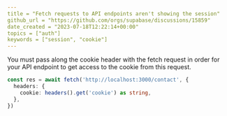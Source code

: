 ```yaml
---
title = "Fetch requests to API endpoints aren't showing the session"
github_url = "https://github.com/orgs/supabase/discussions/15859"
date_created = "2023-07-18T12:22:14+00:00"
topics = ["auth"]
keywords = ["session", "cookie"]
---
```


You must pass along the cookie header with the fetch request in order for your API endpoint to get access to the cookie from this request.

```ts
const res = await fetch('http://localhost:3000/contact', {
  headers: {
    cookie: headers().get('cookie') as string,
  },
})
```

